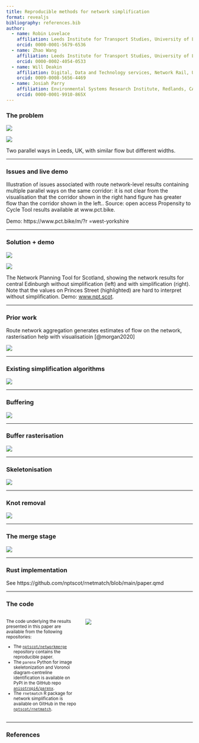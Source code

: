 ```yaml
---
title: Reproducible methods for network simplification
format: revealjs
bibliography: references.bib
author: 
  - name: Robin Lovelace
    affiliation: Leeds Institute for Transport Studies, University of Leeds, UK
    orcid: 0000-0001-5679-6536
  - name: Zhao Wang
    affiliation: Leeds Institute for Transport Studies, University of Leeds, UK
    orcid: 0000-0002-4054-0533
  - name: Will Deakin
    affiliation: Digital, Data and Technology services, Network Rail, UK
    orcid: 0009-0008-5656-4469
  - name: Josiah Parry
    affiliation: Environmental Systems Research Institute, Redlands, CA, USA 
    orcid: 0000-0001-9910-865X
---
```


### The problem

::: {#fig-pct layout-ncol="2"}
![](images/otley-road-narrow.png){#fig-otley-road}

![](images/armley-road-narrow.png){#fig-armley-road}

Two parallel ways in Leeds, UK, with similar flow but different widths.
:::

------------------------------------------------------------------------

### Issues and live demo

Illustration of issues associated with route network-level results containing multiple parallel ways on the same corridor: it is not clear from the visualisation that the corridor shown in the right hand figure has greater flow than the corridor shown in the left..
Source: open access Propensity to Cycle Tool results available at www.pct.bike.

Demo: https://www.pct.bike/m/?r
=west-yorkshire

------------------------------------------------------------------------

### Solution + demo

::: {#fig-npt layout="[40,-2,40]"}
![](images/paste-4.png)

![](images/paste-3.png)

The Network Planning Tool for Scotland, showing the network results for central Edinburgh without simplification (left) and with simplification (right).
Note that the values on Princes Street (highlighted) are hard to interpret without simplification.
Demo: [www.npt.scot](https://nptscot.github.io/).
:::

------------------------------------------------------------------------

### Prior work

Route network aggregation generates estimates of flow on the network, rasterisation help with visualisatioin [@morgan2020]

![](images/paste-5.png)

---

### Existing simplification algorithms

![](images/paste-6.png)

---

### Buffering

![](images/paste-7.png)

---


### Buffer rasterisation

![](images/paste-8.png)

---


### Skeletonisation

![](images/paste-9.png)

---


### Knot removal

![](images/paste-10.png)

---

### The merge stage

![](https://docs.ropensci.org/stplanr/reference/rnet_merge-2.png)

---

### Rust implementation

See https://github.com/nptscot/rnetmatch/blob/main/paper.qmd

---


### The code

::: columns
::: {.column width="40%"}
<small>

The code underlying the results presented in this paper are available from the following repositories:

-   The [`nptscot/networkmerge`](https://github.com/nptscot/networkmerge) repository contains the reproducible paper.
-   The `parenx` Python for image skeletonization and Voronoi diagram-centreline identification is available on PyPI in the GitHub repo [`anisotropi4/parenx`](https://github.com/anisotropi4/parenx).
-   The `rnetmatch` R package for network simplification is available on GitHub in the repo [`nptscot/rnetmatch`](https://github.com/nptscot/rnetmatch).

</small>
:::

::: {.column width="60%"}
![](images/box.gif)
:::
:::

---

### References